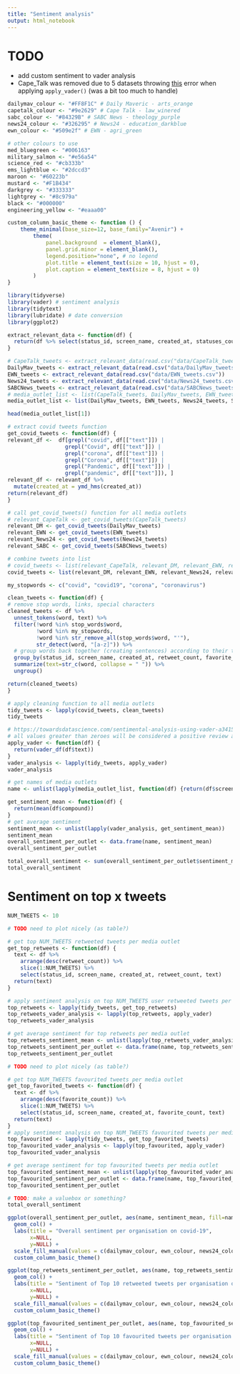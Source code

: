 ```yaml
---
title: "Sentiment analysis"
output: html_notebook
---
```


# TODO
* add custom sentiment to vader analysis
* Cape_Talk was removed due to 5 datasets throwing [this](https://stackoverflow.com/questions/15363076/error-in-gzfilefile-wb-cannot-open-the-connection-or-compressed-file) error when applying `apply_vader()` (was a bit too much to handle) 

<!----------------------------------------------------------------------------------------------------------------------------------------------------->
<!-- Setup -->
<!----------------------------------------------------------------------------------------------------------------------------------------------------->

<!-- Set colours according to Stellenbosch Branding manual-->
<!-- http://stbweb01.stb.sun.ac.za/centenarybrandtoolkit/SU_Brand_Manual_2019.pdf -->
```r
dailymav_colour <- "#FF8F1C" # Daily Maveric - arts_orange
capetalk_colour <- "#9e2629" # Cape Talk - law_winered
sabc_colour <- "#84329B" # SABC News - theology_purple
news24_colour <- "#326295" # News24 - education_darkblue
ewn_colour <- "#509e2f" # EWN - agri_green

# other colours to use
med_bluegreen <- "#006163"
military_salmon <- "#e56a54"
science_red <- "#cb333b"
ems_lightblue <- "#2dccd3"
maroon <- "#60223b"
mustard <- "#F1B434"
darkgrey <- "#333333"
lightgrey <- "#8c979a"
black <- "#000000"
engineering_yellow <- "#eaaa00"
```

```r
custom_column_basic_theme <- function () { 
    theme_minimal(base_size=12, base_family="Avenir") +
        theme(
            panel.background  = element_blank(),
            panel.grid.minor = element_blank(),
            legend.position="none", # no legend
            plot.title = element_text(size = 10, hjust = 0),
            plot.caption = element_text(size = 8, hjust = 0)
        )
}
```

```r
library(tidyverse)
library(vader) # sentiment analysis
library(tidytext)
library(lubridate) # date conversion
library(ggplot2)
```

```r
extract_relevant_data <- function(df) {
  return(df %>% select(status_id, screen_name, created_at, statuses_count, is_retweet, favorite_count, retweet_count, followers_count, friends_count, text))
}
```

```r
# CapeTalk_tweets <- extract_relevant_data(read.csv("data/CapeTalk_tweets.csv"))
DailyMav_tweets <- extract_relevant_data(read.csv("data/DailyMav_tweets.csv"))
EWN_tweets <- extract_relevant_data(read.csv("data/EWN_tweets.csv"))
News24_tweets <- extract_relevant_data(read.csv("data/News24_tweets.csv"))
SABCNews_tweets <- extract_relevant_data(read.csv("data/SABCNews_tweets.csv"))
# media_outlet_list <- list(CapeTalk_tweets, DailyMav_tweets, EWN_tweets, News24_tweets, SABCNews_tweets)
media_outlet_list <- list(DailyMav_tweets, EWN_tweets, News24_tweets, SABCNews_tweets)

head(media_outlet_list[1])
```

<!----------------------------------------------------------------------------------------------------------------------------------------------------->
<!-- Data Wrangling -->
<!----------------------------------------------------------------------------------------------------------------------------------------------------->


```r
# extract covid tweets function
get_covid_tweets <- function(df) {
relevant_df <-  df[grepl("covid", df[["text"]]) | 
                  grepl("Covid", df[["text"]]) |
                  grepl("corona", df[["text"]]) |
                  grepl("Corona", df[["text"]]) |
                  grepl("Pandemic", df[["text"]]) |
                  grepl("pandemic", df[["text"]]), ]
relevant_df <- relevant_df %>%
  mutate(created_at = ymd_hms(created_at))
return(relevant_df)
}

# call get_covid_tweets() function for all media outlets
# relevant_CapeTalk <- get_covid_tweets(CapeTalk_tweets)
relevant_DM <- get_covid_tweets(DailyMav_tweets)
relevant_EWN <- get_covid_tweets(EWN_tweets)
relevant_News24 <- get_covid_tweets(News24_tweets)
relevant_SABC <- get_covid_tweets(SABCNews_tweets)

# combine tweets into list
# covid_tweets <- list(relevant_CapeTalk, relevant_DM, relevant_EWN, relevant_News24, relevant_SABC)
covid_tweets <- list(relevant_DM, relevant_EWN, relevant_News24, relevant_SABC)
```

```r
my_stopwords <- c("covid", "covid19", "corona", "coronavirus")

clean_tweets <- function(df) {
# remove stop words, links, special characters
cleaned_tweets <- df %>%
  unnest_tokens(word, text) %>%
  filter(!word %in% stop_words$word,
         !word %in% my_stopwords,
         !word %in% str_remove_all(stop_words$word, "'"),
         str_detect(word, "[a-z]")) %>%
  # group words back together (creating sentences) according to their twitter_id
  group_by(status_id, screen_name, created_at, retweet_count, favorite_count) %>%
  summarize(text=str_c(word, collapse = " ")) %>%
  ungroup()

return(cleaned_tweets)
}

# apply cleaning function to all media outlets
tidy_tweets <- lapply(covid_tweets, clean_tweets)
tidy_tweets
```

```r
# https://towardsdatascience.com/sentimental-analysis-using-vader-a3415fef7664
# all values greater than zeroes will be considered a positive review and all values less than zero would be considered as a negative review.
apply_vader <- function(df) {
  return(vader_df(df$text))
}
vader_analysis <- lapply(tidy_tweets, apply_vader)
vader_analysis
```


```r
# get names of media outlets
name <- unlist(lapply(media_outlet_list, function(df) {return(df$screen_name[1])}))

get_sentiment_mean <- function(df) {
  return(mean(df$compound))
}
# get average sentiment
sentiment_mean <- unlist(lapply(vader_analysis, get_sentiment_mean))
sentiment_mean
overall_sentiment_per_outlet <- data.frame(name, sentiment_mean)
overall_sentiment_per_outlet
```
```r
total_overall_sentiment <- sum(overall_sentiment_per_outlet$sentiment_mean)
total_overall_sentiment
```


# Sentiment on top x tweets
```r
NUM_TWEETS <- 10
```

```r
# TODO need to plot nicely (as table?)

# get top NUM_TWEETS retweeted tweets per media outlet
get_top_retweets <- function(df) {
  text <- df %>%
    arrange(desc(retweet_count)) %>% 
    slice(1:NUM_TWEETS) %>% 
    select(status_id, screen_name, created_at, retweet_count, text)
  return(text)
}

# apply sentiment analysis on top NUM_TWEETS user retweeted tweets per media outlet
top_retweets <- lapply(tidy_tweets, get_top_retweets)
top_retweets_vader_analysis <- lapply(top_retweets, apply_vader)
top_retweets_vader_analysis

# get average sentiment for top retweets per media outlet
top_retweets_sentiment_mean <- unlist(lapply(top_retweets_vader_analysis, get_sentiment_mean))
top_retweets_sentiment_per_outlet <- data.frame(name, top_retweets_sentiment_mean)
top_retweets_sentiment_per_outlet
```



```r
# TODO need to plot nicely (as table?)

# get top NUM_TWEETS favourited tweets per media outlet
get_top_favorited_tweets <- function(df) {
  text <- df %>%
    arrange(desc(favorite_count)) %>% 
    slice(1:NUM_TWEETS) %>% 
    select(status_id, screen_name, created_at, favorite_count, text)
  return(text)
}
# apply sentiment analysis on top NUM_TWEETS favourited tweets per media outlet
top_favourited <- lapply(tidy_tweets, get_top_favorited_tweets)
top_favourited_vader_analysis <- lapply(top_favourited, apply_vader)
top_favourited_vader_analysis

# get average sentiment for top favourited tweets per media outlet
top_favourited_sentiment_mean <- unlist(lapply(top_favourited_vader_analysis, get_sentiment_mean))
top_favourited_sentiment_per_outlet <- data.frame(name, top_favourited_sentiment_mean)
top_favourited_sentiment_per_outlet
```




<!----------------------------------------------------------------------------------------------------------------------------------------------------->
<!-- Data Visualisation -->
<!----------------------------------------------------------------------------------------------------------------------------------------------------->

```r
# TODO: make a valuebox or something?
total_overall_sentiment
```


```r
ggplot(overall_sentiment_per_outlet, aes(name, sentiment_mean, fill=name)) +
  geom_col() +
  labs(title = "Overall sentiment per organisation on covid-19",
       x=NULL,
       y=NULL) +
  scale_fill_manual(values = c(dailymav_colour, ewn_colour, news24_colour, sabc_colour)) +
  custom_column_basic_theme()
```

```r
ggplot(top_retweets_sentiment_per_outlet, aes(name, top_retweets_sentiment_mean, fill=name)) +
  geom_col() +
  labs(title = "Sentiment of Top 10 retweeted tweets per organisation on covid-19",
       x=NULL,
       y=NULL) +
  scale_fill_manual(values = c(dailymav_colour, ewn_colour, news24_colour, sabc_colour)) +
  custom_column_basic_theme()
```

```r
ggplot(top_favourited_sentiment_per_outlet, aes(name, top_favourited_sentiment_mean, fill=name)) +
  geom_col() +
  labs(title = "Sentiment of Top 10 favourited tweets per organisation on covid-19",
       x=NULL,
       y=NULL) +
  scale_fill_manual(values = c(dailymav_colour, ewn_colour, news24_colour, sabc_colour)) +
  custom_column_basic_theme()
```



